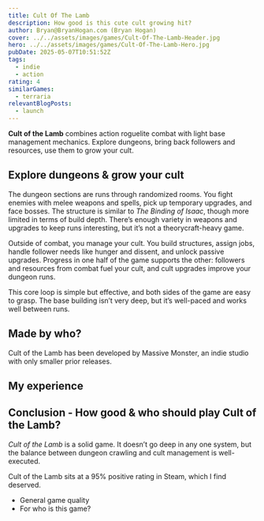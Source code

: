 ```yaml
---
title: Cult Of The Lamb
description: How good is this cute cult growing hit?
author: Bryan@BryanHogan.com (Bryan Hogan)
cover: ../../assets/images/games/Cult-Of-The-Lamb-Header.jpg
hero: ../../assets/images/games/Cult-Of-The-Lamb-Hero.jpg
pubDate: 2025-05-07T10:51:52Z
tags:
  - indie
  - action
rating: 4
similarGames:
  - terraria
relevantBlogPosts:
  - launch
---
```


**Cult of the Lamb** combines action roguelite combat with light base management mechanics. Explore dungeons, bring back followers and resources, use them to grow your cult.

## Explore dungeons & grow your cult

The dungeon sections are runs through randomized rooms. You fight enemies with melee weapons and spells, pick up temporary upgrades, and face bosses. The structure is similar to *The Binding of Isaac*, though more limited in terms of build depth. There’s enough variety in weapons and upgrades to keep runs interesting, but it’s not a theorycraft-heavy game.

Outside of combat, you manage your cult. You build structures, assign jobs, handle follower needs like hunger and dissent, and unlock passive upgrades. Progress in one half of the game supports the other: followers and resources from combat fuel your cult, and cult upgrades improve your dungeon runs.

This core loop is simple but effective, and both sides of the game are easy to grasp. The base building isn’t very deep, but it’s well-paced and works well between runs.

## Made by who?

Cult of the Lamb has been developed by Massive Monster, an indie studio with only smaller prior releases.

## My experience

## Conclusion - How good & who should play Cult of the Lamb?

*Cult of the Lamb* is a solid game. It doesn’t go deep in any one system, but the balance between dungeon crawling and cult management is well-executed.


Cult of the Lamb sits at a 95% positive rating in Steam, which I find deserved.

- General game quality
- For who is this game?
